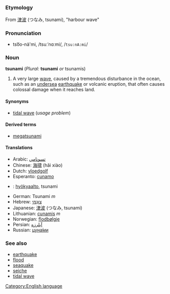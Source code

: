 =={{en}}==
[[Category:English language]]
===Etymology===
From {{ja}} [[津波]] (つなみ, tsunami), "harbour wave"

===Pronunciation===
*tso͞o-nä'mi, /tsuːˈnɑːmi/, /<tt>tsu:nA:mi</tt>/

===Noun===
'''tsunami''' (''Plural:'' '''tsunami''' ''or'' tsunamis)

#A very large [[wave]], caused by a tremendous disturbance in the ocean, such as an [[undersea]] [[earthquake]] or volcanic eruption, that often causes colossal damage when it reaches land.

====Synonyms====
*[[tidal wave]] (''usage problem'')

====Derived terms====
*[[megatsunami]]

====Translations====
*Arabic: [[تسونامي]]
*Chinese: [[海啸]] (hǎi xiào)
*Dutch: [[vloedgolf]]
*Esperanto: [[cunamo]]
*{{fi}}: [[hyökyaalto]], tsunami
*German: Tsunami ''m''
*Hebrew: [[צונמי|צוּנַמי]]
*Japanese: [[津波]] (つなみ, tsunami)
*Lithuanian: [[cunamis]] ''m''
*Norwegian: [[flodbølgje]]<!-- nynorsk, not sure about bokmaal -->
*Persian: [[ابلرزه|آبلرزه]]
*Russian: [[цунами|цуна́ми]]

===See also===
*[[earthquake]]
*[[flood]]
*[[seaquake]]
*[[seiche]]
*[[tidal wave]]